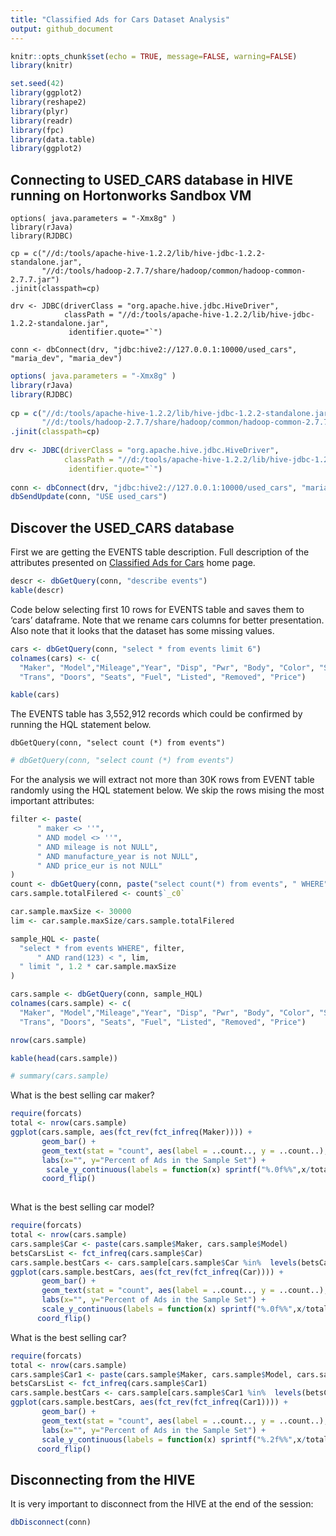 ```yaml
---
title: "Classified Ads for Cars Dataset Analysis"
output: github_document
---
```


```r
knitr::opts_chunk$set(echo = TRUE, message=FALSE, warning=FALSE)
library(knitr)
```
```r
set.seed(42)
library(ggplot2)
library(reshape2)
library(plyr)
library(readr)
library(fpc)
library(data.table)
library(ggplot2)
```

## Connecting to USED_CARS database in HIVE running on Hortonworks Sandbox VM

```
options( java.parameters = "-Xmx8g" )
library(rJava)
library(RJDBC)
 
cp = c("//d:/tools/apache-hive-1.2.2/lib/hive-jdbc-1.2.2-standalone.jar",
       "//d:/tools/hadoop-2.7.7/share/hadoop/common/hadoop-common-2.7.7.jar")
.jinit(classpath=cp) 
 
drv <- JDBC(driverClass = "org.apache.hive.jdbc.HiveDriver",
            classPath = "//d:/tools/apache-hive-1.2.2/lib/hive-jdbc-1.2.2-standalone.jar",
             identifier.quote="`")
 
conn <- dbConnect(drv, "jdbc:hive2://127.0.0.1:10000/used_cars", "maria_dev", "maria_dev")
```

```r
options( java.parameters = "-Xmx8g" )
library(rJava)
library(RJDBC)
 
cp = c("//d:/tools/apache-hive-1.2.2/lib/hive-jdbc-1.2.2-standalone.jar",
       "//d:/tools/hadoop-2.7.7/share/hadoop/common/hadoop-common-2.7.7.jar")
.jinit(classpath=cp) 
 
drv <- JDBC(driverClass = "org.apache.hive.jdbc.HiveDriver",
            classPath = "//d:/tools/apache-hive-1.2.2/lib/hive-jdbc-1.2.2-standalone.jar",
             identifier.quote="`")
 
conn <- dbConnect(drv, "jdbc:hive2://127.0.0.1:10000/used_cars", "maria_dev", "maria_dev")
dbSendUpdate(conn, "USE used_cars")

```

## Discover the USED_CARS database

First we are getting the EVENTS table description. Full description of the attributes presented on [Classified Ads for Cars](https://www.kaggle.com/mirosval/personal-cars-classifieds/home) home page.

```r
descr <- dbGetQuery(conn, "describe events")
kable(descr)
```

Code below selecting first 10 rows for EVENTS table and saves them to 'cars' dataframe. Note that we rename cars columns for better presentation. Also note that it looks that the dataset has some missing values.

```r
cars <- dbGetQuery(conn, "select * from events limit 6")
colnames(cars) <- c(
  "Maker", "Model","Mileage","Year", "Disp", "Pwr", "Body", "Color", "Sticker", 
  "Trans", "Doors", "Seats", "Fuel", "Listed", "Removed", "Price")
```

```r
kable(cars)
```

The EVENTS table has 3,552,912 records which could be confirmed by running the HQL statement below.

```
dbGetQuery(conn, "select count (*) from events")
```
```r
# dbGetQuery(conn, "select count (*) from events")
```

For the analysis we will extract not more than 30K rows from EVENT table randomly using the HQL statement below. We skip the rows mising the most important attributes:

```r
filter <- paste(
      " maker <> ''",
      " AND model <> ''",
      " AND mileage is not NULL",
      " AND manufacture_year is not NULL",
      " AND price_eur is not NULL"
) 
count <- dbGetQuery(conn, paste("select count(*) from events", " WHERE", filter))
cars.sample.totalFilered <- count$`_c0`
```


```r
car.sample.maxSize <- 30000
lim <- car.sample.maxSize/cars.sample.totalFilered

sample_HQL <- paste(
  "select * from events WHERE", filter,
      " AND rand(123) < ", lim,
  " limit ", 1.2 * car.sample.maxSize
) 

cars.sample <- dbGetQuery(conn, sample_HQL)
colnames(cars.sample) <- c(
  "Maker", "Model","Mileage","Year", "Disp", "Pwr", "Body", "Color", "Sticker", 
  "Trans", "Doors", "Seats", "Fuel", "Listed", "Removed", "Price")

nrow(cars.sample)
```

```r
kable(head(cars.sample))
```

```r
# summary(cars.sample)
```

What is the best selling car maker?

```r
require(forcats)
total <- nrow(cars.sample)
ggplot(cars.sample, aes(fct_rev(fct_infreq(Maker)))) +
       geom_bar() + 
       geom_text(stat = "count", aes(label = ..count.., y = ..count..), nudge_y = 200)+
       labs(x="", y="Percent of Ads in the Sample Set") +
        scale_y_continuous(labels = function(x) sprintf("%.0f%%",x/total*100)) +
       coord_flip()
  
```

What is the best selling car model?


```r
require(forcats)
total <- nrow(cars.sample)
cars.sample$Car <- paste(cars.sample$Maker, cars.sample$Model)
betsCarsList <- fct_infreq(cars.sample$Car)
cars.sample.bestCars <- cars.sample[cars.sample$Car %in%  levels(betsCarsList)[1:40],]
ggplot(cars.sample.bestCars, aes(fct_rev(fct_infreq(Car)))) +
       geom_bar() + 
       geom_text(stat = "count", aes(label = ..count.., y = ..count..), nudge_y = 75)+
       labs(x="", y="Percent of Ads in the Sample Set") +
       scale_y_continuous(labels = function(x) sprintf("%.0f%%",x/total*100)) + 
      coord_flip()
```

What is the best selling car?

```r
require(forcats)
total <- nrow(cars.sample)
cars.sample$Car1 <- paste(cars.sample$Maker, cars.sample$Model, cars.sample$Year)
betsCarsList <- fct_infreq(cars.sample$Car1)
cars.sample.bestCars <- cars.sample[cars.sample$Car1 %in%  levels(betsCarsList)[1:20],]
ggplot(cars.sample.bestCars, aes(fct_rev(fct_infreq(Car1)))) +
       geom_bar() + 
       geom_text(stat = "count", aes(label = ..count.., y = ..count..), nudge_y = 10)+
       labs(x="", y="Percent of Ads in the Sample Set") +
       scale_y_continuous(labels = function(x) sprintf("%.2f%%",x/total*100)) + 
      coord_flip()
```

## Disconnecting from the HIVE

It is very important to disconnect from the HIVE at the end of the session:

```r
dbDisconnect(conn)
```
